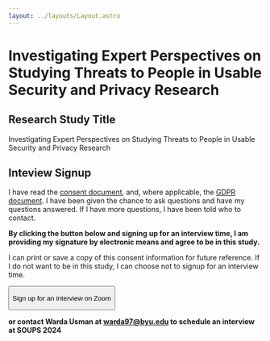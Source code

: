 ```yaml
---
layout: ../layouts/Layout.astro
---
```


# Investigating Expert Perspectives on Studying Threats to People in Usable Security and Privacy Research

## Research Study Title

Investigating Expert Perspectives on Studying Threats to People in Usable
Security and Privacy Research

## Inteview Signup

I have read the [consent document](expert-study), and, where applicable, the
[GDPR document](expert-study-gdpr). I have been given the chance to ask
questions and have my questions answered. If I have more questions, I have been
told who to contact.

**By clicking the button below and signing up for an interview time, I am
providing my signature by electronic means and agree to be in this study.**

I can print or save a copy of this consent information for future reference. If
I do not want to be in this study, I can choose not to signup for an interview
time.

<p></p>

<button class="bg-sky-700 hover:bg-red text-white font-bold py-2 px-4 rounded">
  <p class="p-0 m-0">Sign up for an interview on Zoom</p>
</button>

**or contact Warda Usman at warda97@byu.edu to schedule an interview at SOUPS
2024**
